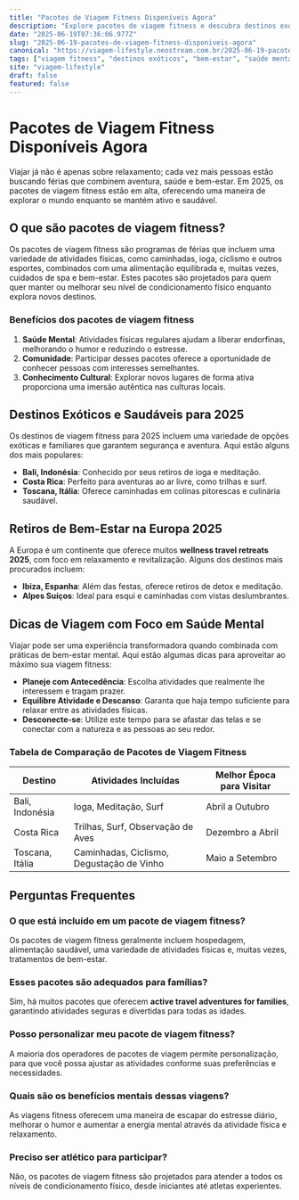 ```yaml
---
title: "Pacotes de Viagem Fitness Disponíveis Agora"
description: "Explore pacotes de viagem fitness e descubra destinos exóticos e saudáveis para 2025. Transforme suas férias em uma aventura ativa e revigorante."
date: "2025-06-19T07:36:06.977Z"
slug: "2025-06-19-pacotes-de-viagem-fitness-disponiveis-agora"
canonical: "https://viagem-lifestyle.neostream.com.br/2025-06-19-pacotes-de-viagem-fitness-disponiveis-agora"
tags: ["viagem fitness", "destinos exóticos", "bem-estar", "saúde mental", "aventuras ativas"]
site: "viagem-lifestyle"
draft: false
featured: false
---
```


# Pacotes de Viagem Fitness Disponíveis Agora

Viajar já não é apenas sobre relaxamento; cada vez mais pessoas estão buscando férias que combinem aventura, saúde e bem-estar. Em 2025, os pacotes de viagem fitness estão em alta, oferecendo uma maneira de explorar o mundo enquanto se mantém ativo e saudável.

## O que são pacotes de viagem fitness?

Os pacotes de viagem fitness são programas de férias que incluem uma variedade de atividades físicas, como caminhadas, ioga, ciclismo e outros esportes, combinados com uma alimentação equilibrada e, muitas vezes, cuidados de spa e bem-estar. Estes pacotes são projetados para quem quer manter ou melhorar seu nível de condicionamento físico enquanto explora novos destinos.

### Benefícios dos pacotes de viagem fitness

1. **Saúde Mental**: Atividades físicas regulares ajudam a liberar endorfinas, melhorando o humor e reduzindo o estresse.
2. **Comunidade**: Participar desses pacotes oferece a oportunidade de conhecer pessoas com interesses semelhantes.
3. **Conhecimento Cultural**: Explorar novos lugares de forma ativa proporciona uma imersão autêntica nas culturas locais.

## Destinos Exóticos e Saudáveis para 2025

Os destinos de viagem fitness para 2025 incluem uma variedade de opções exóticas e familiares que garantem segurança e aventura. Aqui estão alguns dos mais populares:

- **Bali, Indonésia**: Conhecido por seus retiros de ioga e meditação. 
- **Costa Rica**: Perfeito para aventuras ao ar livre, como trilhas e surf.
- **Toscana, Itália**: Oferece caminhadas em colinas pitorescas e culinária saudável.

## Retiros de Bem-Estar na Europa 2025

A Europa é um continente que oferece muitos **wellness travel retreats 2025**, com foco em relaxamento e revitalização. Alguns dos destinos mais procurados incluem:

- **Ibiza, Espanha**: Além das festas, oferece retiros de detox e meditação.
- **Alpes Suíços**: Ideal para esqui e caminhadas com vistas deslumbrantes.

## Dicas de Viagem com Foco em Saúde Mental

Viajar pode ser uma experiência transformadora quando combinada com práticas de bem-estar mental. Aqui estão algumas dicas para aproveitar ao máximo sua viagem fitness:

- **Planeje com Antecedência**: Escolha atividades que realmente lhe interessem e tragam prazer.
- **Equilibre Atividade e Descanso**: Garanta que haja tempo suficiente para relaxar entre as atividades físicas.
- **Desconecte-se**: Utilize este tempo para se afastar das telas e se conectar com a natureza e as pessoas ao seu redor.

### Tabela de Comparação de Pacotes de Viagem Fitness

| Destino         | Atividades Incluídas                  | Melhor Época para Visitar |
|-----------------|---------------------------------------|---------------------------|
| Bali, Indonésia | Ioga, Meditação, Surf                 | Abril a Outubro           |
| Costa Rica      | Trilhas, Surf, Observação de Aves     | Dezembro a Abril          |
| Toscana, Itália | Caminhadas, Ciclismo, Degustação de Vinho | Maio a Setembro           |

## Perguntas Frequentes

### O que está incluído em um pacote de viagem fitness?
Os pacotes de viagem fitness geralmente incluem hospedagem, alimentação saudável, uma variedade de atividades físicas e, muitas vezes, tratamentos de bem-estar.

### Esses pacotes são adequados para famílias?
Sim, há muitos pacotes que oferecem **active travel adventures for families**, garantindo atividades seguras e divertidas para todas as idades.

### Posso personalizar meu pacote de viagem fitness?
A maioria dos operadores de pacotes de viagem permite personalização, para que você possa ajustar as atividades conforme suas preferências e necessidades.

### Quais são os benefícios mentais dessas viagens?
As viagens fitness oferecem uma maneira de escapar do estresse diário, melhorar o humor e aumentar a energia mental através da atividade física e relaxamento.

### Preciso ser atlético para participar?
Não, os pacotes de viagem fitness são projetados para atender a todos os níveis de condicionamento físico, desde iniciantes até atletas experientes.
